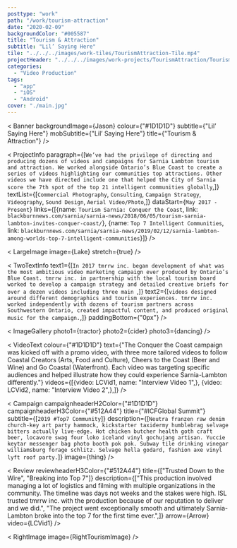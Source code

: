 ```yaml
---
posttype: "work"
path: "/work/tourism-attraction"
date: "2020-02-09"
backgroundColor: "#005587"
title: "Tourism & Attraction"
subtitle: "Lil’ Saying Here"
tile: "../../../images/work-tiles/TourismAttraction-Tile.mp4"
projectHeader: "../../../images/work-projects/TourismAttraction/Tourism-Background.png"
categories:
  - "Video Production"
tags:
  - "app"
  - "iOS"
  - "Android"
cover: "./main.jpg"
---
```




< Banner backgroundImage={Jason} colour={"#1D1D1D"} subtitle={"Lil’ Saying Here"} mobSubtitle={"Lil’ Saying Here"} title={"Tourism & Attraction"} />

< ProjectInfo paragraph={[`We’ve had the privilege of directing and producing dozens of videos and campaigns for Sarnia Lambton tourism and attraction. We worked alongside Ontario’s Blue Coast to create a series of videos highlighting our communities top attractions. Other videos we have directed include one that helped the City of Sarnia score the 7th spot of the top 21 intelligent communities globally`,]} textList={[`Commercial Photography`, `Consulting`, `Campaign Strategy`, `Videography`, `Sound Design`, `Aerial Video/Photo`,]} dataStart={`May 2017 - Present`} links={[{name: `Tourism Sarnia: Conquer the Coast`, link: `blackburnnews.com/sarnia/sarnia-news/2018/06/05/tourism-sarnia-lambton-invites-conquer-coast/`}, {name: `Top 7 Intelligent Communities`, link: `blackburnnews.com/sarnia/sarnia-news/2019/02/12/sarnia-lambton-among-worlds-top-7-intelligent-communities`}]} />

< LargeImage image={Lake} stretch={true} />

< TwoTextInfo text1={[`In 2017 tmrrw inc. began development of what was the most ambitious video marketing campaign ever produced by Ontario’s Blue Coast. tmrrw inc. in partnership with the local tourism board worked to develop a campaign strategy and detailed creative briefs for over a dozen videos including three main `,]} text2={[`videos designed around different demographics and tourism experiences. tmrrw inc. worked independently with dozens of tourism partners across Southwestern Ontario, created impactful content, and produced original music for the campaign.`,]} paddingBottom={"0px"} />

< ImageGallery photo1={tractor} photo2={cider} photo3={dancing} />

< VideoText colour={"#1D1D1D"} text={"The Conquer the Coast campaign was kicked off with a promo video, with three more tailored videos to follow Coastal Creators (Arts, Food and Culture), Cheers to the Coast (Beer and Wine) and Go Coastal (Waterfront). Each video was targeting specific audiences and helped illustrate how they could experience Sarnia-Lambton differently."} videos={[{video: LCVid1, name: "Interview Video 1",}, {video: LCVid2, name: "Interview Video 2",},]} />

< Campaign campaignheaderH2Color={"#1D1D1D"} campaignheaderH3Color={"#512A44"} title={"#ICFGlobal Summit"} subtitle={[`2019 #Top7 Community`]} description={[`Neutra franzen raw denim church-key art party hammock, kickstarter taxidermy humblebrag selvage bitters actually live-edge. Hot chicken butcher health goth craft beer, locavore swag four loko iceland vinyl gochujang artisan. Yuccie keytar messenger bag photo booth pok pok. Subway tile drinking vinegar williamsburg forage schlitz. Selvage hella godard, fashion axe vinyl lyft roof party.`]} image={thing} />

< Review reviewheaderH3Color={"#512A44"} title={["Trusted Down to the Wire", "Breaking into Top 7"]} description={["This production involved managing a lot of logistics and filming with multiple organizations in the community. The timeline was days not weeks and the stakes were high. ISL trusted tmrrw inc. with the production because of our reputation to deliver and we did.", "The project went exceptionally smooth and ultimately Sarnia-Lambton broke into the top 7 for the first time ever.",]} arrow={Arrow} video={LCVid1} />

< RightImage image={RightTourismImage} />

